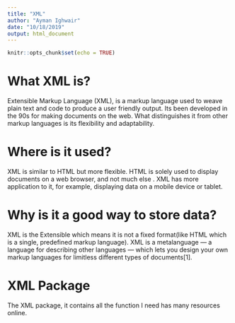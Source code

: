 ```yaml
---
title: "XML"
author: "Ayman Ighwair"
date: "10/18/2019"
output: html_document
---
```


```r
knitr::opts_chunk$set(echo = TRUE)
```

# What XML is?

Extensible Markup Language (XML), is a markup language used to weave plain text and code to produce a user friendly output. Its been developed in the 90s for making documents on the web. What distinguishes it from other markup languages is its flexibility and adaptability.  

# Where is it used? 

XML is similar to HTML but more flexible. HTML is solely used to display documents on a web browser, and not much else . XML has more application to it, for example, displaying data on a mobile device or tablet. 

# Why is it a good way to store data? 

XML is the Extensible which means it is not a fixed format(like HTML which is a single, predefined markup language).  XML is a metalanguage — a language for describing other languages — which lets you design your own markup languages for limitless different types of documents[1]. 

# XML Package
The XML package, it contains all the function I need has many resources online. 
